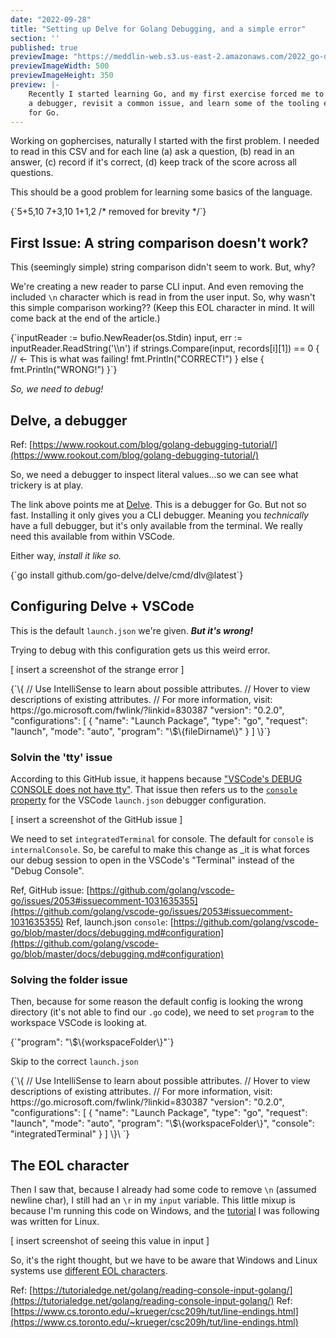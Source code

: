 ```yaml
---
date: "2022-09-28"
title: "Setting up Delve for Golang Debugging, and a simple error"
section: ''
published: true
previewImage: "https://meddlin-web.s3.us-east-2.amazonaws.com/2022_go-debugger/delve-debugger.jpg"
previewImageWidth: 500
previewImageHeight: 350
preview: |-
    Recently I started learning Go, and my first exercise forced me to setup 
    a debugger, revisit a common issue, and learn some of the tooling ecosystem
    for Go.
---
```


Working on gophercises, naturally I started with the first problem. I needed to read in this CSV
and for each line (a) ask a question, (b) read in an answer, (c) record if it's correct, (d) keep 
track of the score across all questions.

This should be a good problem for learning some basics of the language.

<MyHighlighter language="csv">
{`5+5,10
7+3,10
1+1,2
/* removed for brevity */`}
</MyHighlighter>

## First Issue: A string comparison doesn't work?

This (seemingly simple) string comparison didn't seem to work. But, why? 

We're creating a new reader to parse CLI input. And even removing the included `\n` character which 
is read in from the user input. So, why wasn't this simple comparison working?? (Keep this EOL 
character in mind. It will come back at the end of the article.)

<MyHighlighter language="golang">
{`inputReader := bufio.NewReader(os.Stdin)
input, err := inputReader.ReadString('\\n')
if strings.Compare(input, records[i][1]) == 0 { // <- This is what was failing!
    fmt.Println("CORRECT!")
} else {
    fmt.Println("WRONG!")
}`}
</MyHighlighter>

_So, we need to debug!_

## Delve, a debugger

Ref: [https://www.rookout.com/blog/golang-debugging-tutorial/](https://www.rookout.com/blog/golang-debugging-tutorial/)

So, we need a debugger to inspect literal values...so we can see what trickery is at play.

The link above points me at [Delve](https://github.com/go-delve/delve). This is a debugger for Go. 
But not so fast. Installing it only gives you a CLI debugger. Meaning you _technically_ have a full 
debugger, but it's only available from the terminal. We really need this available from within VSCode.

Either way, _install it like so._

<MyHighlighter language="golang">
{`go install github.com/go-delve/delve/cmd/dlv@latest`}
</MyHighlighter>

## Configuring Delve + VSCode

This is the default `launch.json` we're given. _**But it's wrong!**_

Trying to debug with this configuration gets us this weird error.

[ insert a screenshot of the strange error ]

<MyHighlighter language="json">
{`\{
    // Use IntelliSense to learn about possible attributes.
    // Hover to view descriptions of existing attributes.
    // For more information, visit: https://go.microsoft.com/fwlink/?linkid=830387
    "version": "0.2.0",
    "configurations": [
        {
            "name": "Launch Package",
            "type": "go",
            "request": "launch",
            "mode": "auto",
            "program": "\$\{fileDirname\}"
        }
    ]
\}`}
</MyHighlighter>

### Solvin the 'tty' issue

According to this GitHub issue, it happens because ["VSCode's DEBUG CONSOLE does not have tty"](https://github.com/golang/vscode-go/issues/2053#issuecomment-1031635355). That issue then refers us to the [`console` property](https://github.com/golang/vscode-go/blob/master/docs/debugging.md#configuration) for the VSCode `launch.json` 
debugger configuration.

[ insert a screenshot of the GitHub issue ]

We need to set `integratedTerminal` for console. The default for `console` is `internalConsole`. So, be careful to make this change as _it is what forces our debug session to open in the VSCode's "Terminal" instead of the "Debug Console".

Ref, GitHub issue: [https://github.com/golang/vscode-go/issues/2053#issuecomment-1031635355](https://github.com/golang/vscode-go/issues/2053#issuecomment-1031635355)
Ref, launch.json `console`: [https://github.com/golang/vscode-go/blob/master/docs/debugging.md#configuration](https://github.com/golang/vscode-go/blob/master/docs/debugging.md#configuration)


### Solving the folder issue

Then, because for some reason the default config is looking the wrong directory (it's not able to find our `.go` code), we need to set `program` to the workspace VSCode is looking at.

<MyHighlighter language="json">
{`"program": "\$\{workspaceFolder\}"`}
</MyHighlighter>


Skip to the correct `launch.json`

<MyHighlighter language="json">
{`\{
    // Use IntelliSense to learn about possible attributes.
    // Hover to view descriptions of existing attributes.
    // For more information, visit: https://go.microsoft.com/fwlink/?linkid=830387
    "version": "0.2.0",
    "configurations": [
        {
            "name": "Launch Package",
            "type": "go",
            "request": "launch",
            "mode": "auto",
            "program": "\$\{workspaceFolder\}",
            "console": "integratedTerminal"
        }
    ]
\}\
`}
</MyHighlighter>

## The EOL character

Then I saw that, because I already had some code to remove `\n` (assumed newline char), I still had an `\r` 
in my `input` variable. This little mixup is because I'm running this code on Windows, and the [tutorial](https://tutorialedge.net/golang/reading-console-input-golang/) I 
was following was written for Linux.

[ insert screenshot of seeing this value in input ]

So, it's the right thought, but we have to be aware that Windows and Linux systems use [different EOL characters](https://www.cs.toronto.edu/~krueger/csc209h/tut/line-endings.html).

Ref: [https://tutorialedge.net/golang/reading-console-input-golang/](https://tutorialedge.net/golang/reading-console-input-golang/)
Ref: [https://www.cs.toronto.edu/~krueger/csc209h/tut/line-endings.html](https://www.cs.toronto.edu/~krueger/csc209h/tut/line-endings.html)

